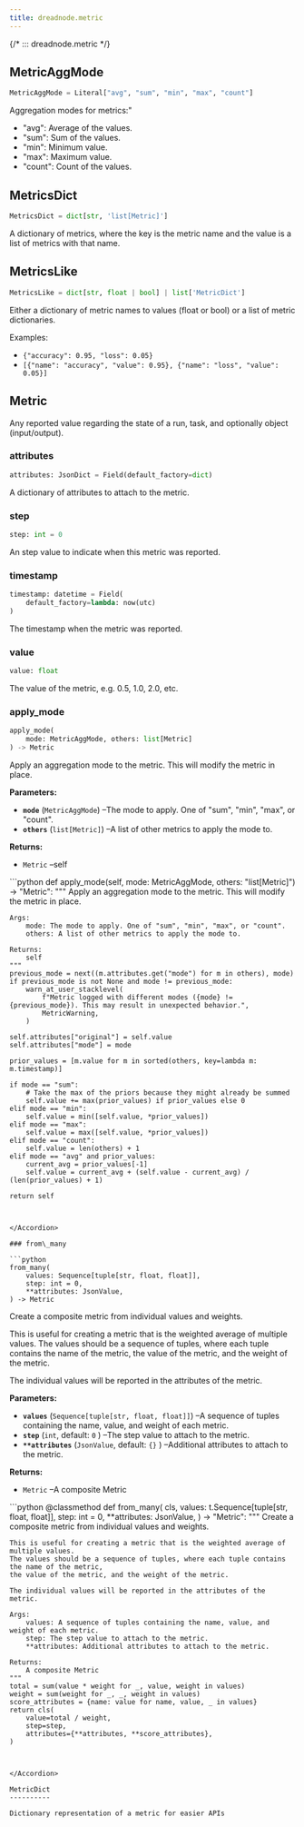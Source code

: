 ```yaml
---
title: dreadnode.metric
---
```


{/*
::: dreadnode.metric
*/}

MetricAggMode
-------------

```python
MetricAggMode = Literal["avg", "sum", "min", "max", "count"]
```

Aggregation modes for metrics:"
- "avg": Average of the values.
- "sum": Sum of the values.
- "min": Minimum value.
- "max": Maximum value.
- "count": Count of the values.

MetricsDict
-----------

```python
MetricsDict = dict[str, 'list[Metric]']
```

A dictionary of metrics, where the key is the metric name and the value is a list of metrics with that name.

MetricsLike
-----------

```python
MetricsLike = dict[str, float | bool] | list['MetricDict']
```

Either a dictionary of metric names to values (float or bool) or a list of metric dictionaries.

Examples:
- `{"accuracy": 0.95, "loss": 0.05}`
- `[{"name": "accuracy", "value": 0.95}, {"name": "loss", "value": 0.05}]`

Metric
------

Any reported value regarding the state of a run, task, and optionally object (input/output).

### attributes

```python
attributes: JsonDict = Field(default_factory=dict)
```

A dictionary of attributes to attach to the metric.

### step

```python
step: int = 0
```

An step value to indicate when this metric was reported.

### timestamp

```python
timestamp: datetime = Field(
    default_factory=lambda: now(utc)
)
```

The timestamp when the metric was reported.

### value

```python
value: float
```

The value of the metric, e.g. 0.5, 1.0, 2.0, etc.

### apply\_mode

```python
apply_mode(
    mode: MetricAggMode, others: list[Metric]
) -> Metric
```

Apply an aggregation mode to the metric.
This will modify the metric in place.

**Parameters:**

* **`mode`**
  (`MetricAggMode`)
  –The mode to apply. One of "sum", "min", "max", or "count".
* **`others`**
  (`list[Metric]`)
  –A list of other metrics to apply the mode to.

**Returns:**

* `Metric`
  –self

<Accordion title="Source code in dreadnode/metric.py" icon="code">
```python
def apply_mode(self, mode: MetricAggMode, others: "list[Metric]") -> "Metric":
    """
    Apply an aggregation mode to the metric.
    This will modify the metric in place.

    Args:
        mode: The mode to apply. One of "sum", "min", "max", or "count".
        others: A list of other metrics to apply the mode to.

    Returns:
        self
    """
    previous_mode = next((m.attributes.get("mode") for m in others), mode)
    if previous_mode is not None and mode != previous_mode:
        warn_at_user_stacklevel(
            f"Metric logged with different modes ({mode} != {previous_mode}). This may result in unexpected behavior.",
            MetricWarning,
        )

    self.attributes["original"] = self.value
    self.attributes["mode"] = mode

    prior_values = [m.value for m in sorted(others, key=lambda m: m.timestamp)]

    if mode == "sum":
        # Take the max of the priors because they might already be summed
        self.value += max(prior_values) if prior_values else 0
    elif mode == "min":
        self.value = min([self.value, *prior_values])
    elif mode == "max":
        self.value = max([self.value, *prior_values])
    elif mode == "count":
        self.value = len(others) + 1
    elif mode == "avg" and prior_values:
        current_avg = prior_values[-1]
        self.value = current_avg + (self.value - current_avg) / (len(prior_values) + 1)

    return self
```


</Accordion>

### from\_many

```python
from_many(
    values: Sequence[tuple[str, float, float]],
    step: int = 0,
    **attributes: JsonValue,
) -> Metric
```

Create a composite metric from individual values and weights.

This is useful for creating a metric that is the weighted average of multiple values.
The values should be a sequence of tuples, where each tuple contains the name of the metric,
the value of the metric, and the weight of the metric.

The individual values will be reported in the attributes of the metric.

**Parameters:**

* **`values`**
  (`Sequence[tuple[str, float, float]]`)
  –A sequence of tuples containing the name, value, and weight of each metric.
* **`step`**
  (`int`, default:
  `0`
  )
  –The step value to attach to the metric.
* **`**attributes`**
  (`JsonValue`, default:
  `{}`
  )
  –Additional attributes to attach to the metric.

**Returns:**

* `Metric`
  –A composite Metric

<Accordion title="Source code in dreadnode/metric.py" icon="code">
```python
@classmethod
def from_many(
    cls,
    values: t.Sequence[tuple[str, float, float]],
    step: int = 0,
    **attributes: JsonValue,
) -> "Metric":
    """
    Create a composite metric from individual values and weights.

    This is useful for creating a metric that is the weighted average of multiple values.
    The values should be a sequence of tuples, where each tuple contains the name of the metric,
    the value of the metric, and the weight of the metric.

    The individual values will be reported in the attributes of the metric.

    Args:
        values: A sequence of tuples containing the name, value, and weight of each metric.
        step: The step value to attach to the metric.
        **attributes: Additional attributes to attach to the metric.

    Returns:
        A composite Metric
    """
    total = sum(value * weight for _, value, weight in values)
    weight = sum(weight for _, _, weight in values)
    score_attributes = {name: value for name, value, _ in values}
    return cls(
        value=total / weight,
        step=step,
        attributes={**attributes, **score_attributes},
    )
```


</Accordion>

MetricDict
----------

Dictionary representation of a metric for easier APIs